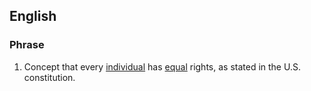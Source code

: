 ==English==

===Phrase===
'''{{en-noun|sg=[[equal]] [[rights]]|-}}'''

# {{context|US}} Concept that every [[individual]] has [[equal]] rights, as stated in the U.S. constitution.